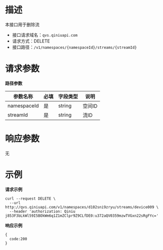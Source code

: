 # **描述**
本接口用于删除流

* 接口请求域名：`qvs.qiniuapi.com`
* 请求方式：DELETE
* 接口路径：`/v1/namespaces/{namespaceId}/streams/{streamId}`

# **请求参数**
**路径参数**

|参数名称|必填|字段类型|说明|
|---|---|---|---|
|namespaceId|是|string|空间ID
|streamId|是|string|流ID


# **响应参数**
无
# **示例**

**请求示例**

```
curl --request DELETE \
  --url http://qvs.qiniuapi.com/v1/namespaces/d102sni9zryu/streams/device009 \
  --header 'authorization: Qiniu j853F3bLkWl59I5BOkWm6q1Z1mZClpr9Z9CLfDE0:u372aQV0359mzwTVGxn22sRgFYc='
```
**响应示例**

```
{
  code:200
}
```